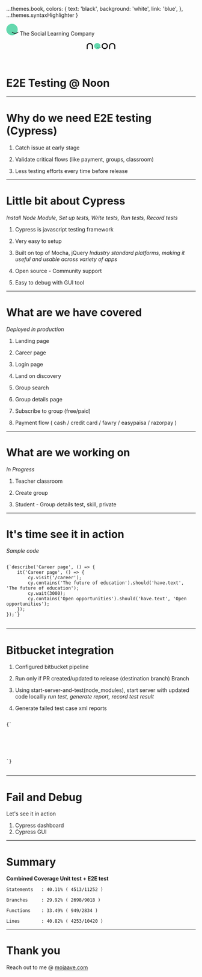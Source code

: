 
...themes.book,
colors: {
    text: 'black',
    background: 'white',
    link: 'blue',
},
...themes.syntaxHighlighter
}

<Footer>
<div style={{
        width: '95vw',
        height: '50px',
        display: 'flex',
        justifyContent: 'start',
        alignItems: 'center'
    }}>
    <svg version="1.1" xmlns="http://www.w3.org/2000/svg" aria-hidden="true" focusable="false" width="32px" height="32px" viewBox="0 0 128 128"><path d="M60.723 3C27.18 3 0 30.389 0 64.19s27.18 61.19 60.723 61.19 60.722-27.389 60.722-61.19S94.242 3 60.723 3z" fill="#64D8AE"></path><path d="M59.798 93.51c18.557 18.015 48.869 18.113 67.305 0 2.866-2.814-1.822-6.608-4.445-4.038-16.152 15.885-42.117 15.787-58.415 0-2.648-2.57-7.336 1.224-4.445 4.039z" fill="#151515"></path></svg>
    <span style={{ margin: "0 10px" }}>The Social Learning Company</span>
</div>
</Footer>

<Header>
<div
    style={{
        width: '95vw',
        height: '50px',
        display: 'flex',
        flex: 'row nowrap',
        justifyContent: 'end',
        alignContent: 'center'
    }}
    >
    <svg  version="1.1" xmlns="http://www.w3.org/2000/svg" aria-hidden="true" focusable="false" width="150px" height="50px" viewBox="0 0 140 64"><path d="M57.274 21.334c-5.859 0-10.606 4.7-10.606 10.5s4.747 10.5 10.606 10.5c5.858 0 10.605-4.7 10.605-10.5s-4.751-10.5-10.605-10.5z" fill="#64D8AE"></path><path d="M57.112 36.865c3.241 3.091 8.535 3.108 11.755 0 .5-.483-.318-1.134-.776-.693-2.821 2.726-7.356 2.71-10.203 0-.462-.44-1.28.21-.776.693z" fill="#151515"></path><path d="M82.73 21.334c-5.858 0-10.605 4.7-10.605 10.5s4.747 10.5 10.606 10.5c5.858 0 10.605-4.7 10.605-10.5s-4.751-10.5-10.605-10.5zm0 17.5c-3.902 0-7.071-3.132-7.071-7 0-3.869 3.165-7.002 7.072-7.002 3.903 0 7.071 3.133 7.071 7.002 0 3.868-3.169 7-7.071 7zm-50.914-17.5c-5.858 0-10.605 4.7-10.605 10.5v9.24c0 .462.382.84.848.84h1.837a.847.847 0 00.848-.84v-9.24c0-3.864 3.165-7.002 7.072-7.002 3.903 0 7.072 3.133 7.072 7.002v9.24c0 .462.382.84.848.84h1.837a.847.847 0 00.849-.84v-9.24c0-5.8-4.747-10.5-10.606-10.5zm76.368 0c-5.859 0-10.606 4.7-10.606 10.5v9.24c0 .462.382.84.849.84h1.837a.847.847 0 00.848-.84v-9.24c0-3.864 3.165-7.002 7.072-7.002 3.902 0 7.071 3.133 7.071 7.002v9.24c0 .462.382.84.849.84h1.837a.847.847 0 00.848-.84v-9.24c0-5.8-4.747-10.5-10.605-10.5z" fill="#141414"></path></svg>
</div>
</Header>

<div style={{
    width: '95vw',
    height: '100%',
    display: 'flex',
    flex: 'column nowrap',
    justifyContent: 'center',
    alignContent: 'center'
}}>
<h1 style={{
    alignSelf: 'center'
}}>
    E2E Testing @ Noon
</h1>  
</div>

<!-- <div style={{ margin: "40px 0"}}>
    Hi, I am Mahipat Jadav
    <p style={{ margin: 0 }}>
        Softwar Engineer @ <b>Noon Academy, Bangalore</b>
    </p>
    <br />
    <p>
            Reach out to me @ <a style={{ color: 'lighgray' }} href="https://mojaave.com">mojaave.com</a>
    </p>
</div> -->
---

# Why do we need E2E testing (Cypress)

<Steps>

1. Catch issue at early stage

2. Validate critical flows (like payment, groups, classroom)

3. Less testing efforts every time before release

</Steps>

---

# Little bit about Cypress
<i>Install Node Module, Set up tests, Write tests, Run tests, Record tests</i>
<Steps>

1.  Cypress is javascript testing framework

2.  Very easy to setup

3.  Built on top of Mocha, jQuery 
<i>Industry standard platforms, making it useful and usable across variety of apps</i>

4.  Open source - Community support

5.  Easy to debug with GUI tool

</Steps>

---

# What are we have covered
<i>Deployed in production</i>
<Steps>

1.  Landing page

2.  Career page

3.  Login page

4.  Land on discovery

5.  Group search

6.  Group details page

7.  Subscribe to group (free/paid)

8.  Payment flow ( cash / credit card / fawry / easypaisa / razorpay )

</Steps>

---

# What are we working on
<i>In Progress</i>
<Steps>

1.  Teacher classroom

2.  Create group

2.  Student - Group details test, skill, private

</Steps>

---

# It's time see it in action

<i>Sample code</i>
<pre style={{ background: 'black', color: 'white', padding: '20px', whiteSpace: 'pre-wrap' }}>
<code>
{`describe('Career page', () => {
    it('Career page', () => {
        cy.visit('/career');
        cy.contains('The future of education').should('have.text', 'The future of education');
        cy.wait(3000);
        cy.contains('Open opportunities').should('have.text', 'Open opportunities');
    });
});`}
</code>
</pre>

--- 

# Bitbucket integration

<Steps>

1. Configured bitbucket pipeline

2. Run only if PR created/updated to release (destination branch) Branch

3. Using start-server-and-test(node_modules), start server with updated code locallly
    <i>run test, generate report, record test result</i>

4. Generate failed test case xml reports
<pre>
<code>
{`<testsuites name="Mocha Tests" time="7.8170" tests="1" failures="0">
    <testsuite name="Root Suite" timestamp="2021-06-18T03:59:58" tests="0" file="cypress/integration/career.spec.js" time="0.0000" failures="0">
    </testsuite>
    <testsuite name="Career page" timestamp="2021-06-18T03:59:58" tests="1" time="7.8170" failures="0">
        <testcase name="Career page Career page" time="7.8170" classname="Career page">
        </testcase>
    </testsuite>
</testsuites>`}
</code>
</pre>

</Steps>

---

# Fail and Debug

Let's see it in action

1. Cypress dashboard
2. Cypress GUI

---

# Summary

**Combined Coverage Unit test + E2E test**

<div>

    Statements   : 40.11% ( 4513/11252 )

    Branches     : 29.92% ( 2698/9018 )

    Functions    : 33.49% ( 949/2834 )

    Lines        : 40.82% ( 4253/10420 )

</div>

---

# Thank you

<p>
    Reach out to me @ <a style={{ color: 'lighgray' }} href="https://mojaave.com">mojaave.com</a>
</p>
